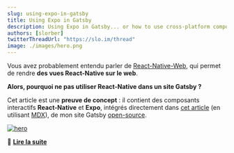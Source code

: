 ```yaml
---
slug: using-expo-in-gatsby
title: Using Expo in Gatsby
description: Using Expo in Gatsby... or how to use cross-platform components in a MDX blog post
authors: [slorber]
twitterThreadUrl: "https://slo.im/thread"
image: ./images/hero.png
---
```


Vous avez probablement entendu parler de [React-Native-Web](https://github.com/necolas/react-native-web), qui permet de rendre **des vues React-Native sur le web**.

**Alors, pourquoi ne pas utiliser React-Native dans un site Gatsby ?**

Cet article est une **preuve de concept** : il contient des composants interactifs **React-Native** et **Expo**, intégrés directement dans [cet article](https://github.com/slorber/sebastienlorber.com/tree/master/content/posts/2020-05-11-using-expo-in-gatsby) (en utilisant [MDX](https://github.com/mdx-js/mdx)), de mon site Gatsby [open-source](https://github.com/slorber/sebastienlorber.com).

[![hero](./images/hero.png)](https://sebastienlorber.com/using-expo-in-gatsby)

🔗 [**Lire la suite**](https://sebastienlorber.com/using-expo-in-gatsby)